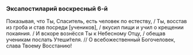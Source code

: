 ### Эксапостиларий воскресный 6-й

Показывая, что Ты, Спаситель, есть человек по естеству, / Ты, восстав из гроба и став посреди [учеников], / вкусил пищи и учил о крещении покаяния. / И вскоре вознёсся Ты к Небесному Отцу, / обещав ученикам послать Утеши́теля. // О всебожественный Богочеловек, слава Твоему Восстанию!
